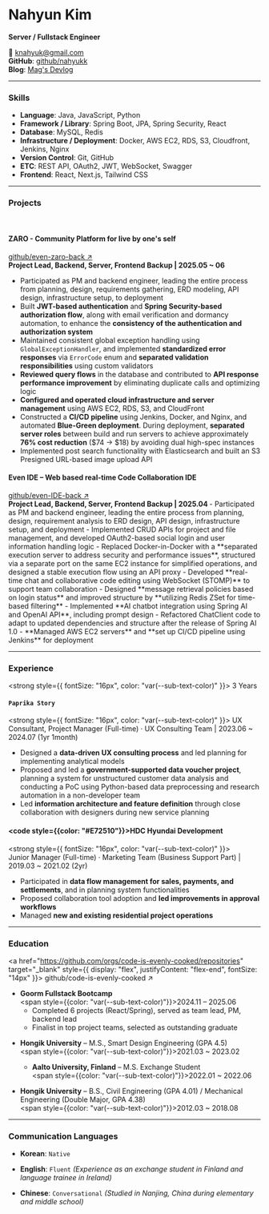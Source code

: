 # Nahyun Kim  
**Server / Fullstack Engineer**  

<ShortLine />

💌 knahyuk@gmail.com  
**GitHub**: [github/nahyukk](https://github.com/nahyukk)  
**Blog**: [Mag's Devlog](/blog)  

---

### Skills

- **Language**: Java, JavaScript, Python
- **Framework / Library**: Spring Boot, JPA, Spring Security, React
- **Database**: MySQL, Redis
- **Infrastructure / Deployment**: Docker, AWS EC2, RDS, S3, Cloudfront, Jenkins, Nginx
- **Version Control**: Git, GitHub
- **ETC**: REST API, OAuth2, JWT, WebSocket, Swagger
- **Frontend**: React, Next.js, Tailwind CSS

---

### Projects
<br />
<div style={{ display: "flex", alignItems: "center", justifyContent: "space-between" }}>
  <h4 style={{ color: "#68499F", margin: 0 }}>ZARO - Community Platform for live by one's self</h4>
  <a href="https://github.com/code-is-evenly-cooked/even-zaro-back" target="_blank" style={{ fontSize: "14px" }}>
    github/even-zaro-back ↗
  </a>
</div>
<strong style={{ fontSize: "14px", color: "var(--sub-text-color)" }}>
  Project Lead, Backend, Server, Frontend Backup | 2025.05 ~ 06 
</strong> 


- Participated as PM and backend engineer, leading the entire process from planning, design, requirements gathering, ERD modeling, API design, infrastructure setup, to deployment  
- Built **JWT-based authentication** and **Spring Security-based authorization flow**, along with email verification and dormancy automation, to enhance the **consistency of the authentication and authorization system**  
- Maintained consistent global exception handling using `GlobalExceptionHandler`, and implemented **standardized error responses** via `ErrorCode` enum and **separated validation responsibilities** using custom validators  
- **Reviewed query flows** in the database and contributed to **API response performance improvement** by eliminating duplicate calls and optimizing logic  
- **Configured and operated cloud infrastructure and server management** using AWS EC2, RDS, S3, and CloudFront  
- Constructed a **CI/CD pipeline** using Jenkins, Docker, and Nginx, and automated **Blue-Green deployment**. During deployment, **separated server roles** between build and run servers to achieve approximately **76% cost reduction** ($74 → $18) by avoiding dual high-spec instances  
- Implemented post search functionality with Elasticsearch and built an S3 Presigned URL-based image upload API

<ThinShortLine />

<div style={{ display: "flex", alignItems: "center", justifyContent: "space-between" }}>
  <h4 style={{ color: "#B29BF8", margin: 0 }}>Even IDE – Web based real-time Code Collaboration IDE </h4>
  <a href="https://github.com/code-is-evenly-cooked/even-IDE-back" target="_blank" style={{ fontSize: "14px" }}>
    github/even-IDE-back ↗
  </a>
</div>
<strong style={{ fontSize: "16px", color: "var(--sub-text-color)" }}>
Project Lead, Backend, Server, Frontend Backup | 2025.04 
</strong> 
- Participated as PM and backend engineer, leading the entire process from planning, design, requirement analysis to ERD design, API design, infrastructure setup, and deployment  
- Implemented CRUD APIs for project and file management, and developed OAuth2-based social login and user information handling logic  
- Replaced Docker-in-Docker with a **separated execution server to address security and performance issues**, structured via a separate port on the same EC2 instance for simplified operations, and designed a stable execution flow using an API proxy  
- Developed **real-time chat and collaborative code editing using WebSocket (STOMP)** to support team collaboration  
- Designed **message retrieval policies based on login status** and improved structure by **utilizing Redis ZSet for time-based filtering**  
- Implemented **AI chatbot integration using Spring AI and OpenAI API**, including prompt design
- Refactored ChatClient code to adapt to updated dependencies and structure after the release of Spring AI 1.0  
- **Managed AWS EC2 servers** and **set up CI/CD pipeline using Jenkins** for deployment  

---

### Experience
<strong style={{ fontSize: "16px", color: "var(--sub-text-color)" }}>
3 Years
</strong>
<br/>

#### <code>Paprika Story</code>  
<strong style={{ fontSize: "16px", color: "var(--sub-text-color)" }}>
UX Consultant, Project Manager (Full-time) · UX Consulting Team | 2023.06 ~ 2024.07 (1yr 1month)
</strong> 
 
- Designed a **data-driven UX consulting process** and led planning for implementing analytical models  
- Proposed and led a **government-supported data voucher project**, planning a system for unstructured customer data analysis and conducting a PoC using Python-based data preprocessing and research automation in a non-developer team  
- Led **information architecture and feature definition** through close collaboration with designers during new service planning  

<ThinShortLine />

#### <code style={{color: "#E72510"}}>HDC Hyundai Development</code>
<strong style={{ fontSize: "16px", color: "var(--sub-text-color)" }}>     
Junior Manager (Full-time) · Marketing Team (Business Support Part) | 2019.03 ~ 2021.02 (2yr)
</strong>

- Participated in **data flow management for sales, payments, and settlements**, and in planning system functionalities  
- Proposed collaboration tool adoption and **led improvements in approval workflows**  
- Managed **new and existing residential project operations**   

---

### Education
  <a href="https://github.com/orgs/code-is-evenly-cooked/repositories" target="_blank" style={{ display: "flex", justifyContent: "flex-end", fontSize: "14px" }}>
    github/code-is-evenly-cooked ↗
  </a>

- **Goorm Fullstack Bootcamp**  
<span style={{color: "var(--sub-text-color)"}}>2024.11 – 2025.06  </span>  
    - Completed 6 projects (React/Spring), served as team lead, PM, backend lead  
    - Finalist in top project teams, selected as outstanding graduate  

<ThinShortLine />

- **Hongik University** – M.S., Smart Design Engineering (GPA 4.5)    
<span style={{color: "var(--sub-text-color)"}}>2021.03 ~ 2023.02</span>  
    - **Aalto University, Finland** – M.S. Exchange Student  
    <span style={{color: "var(--sub-text-color)"}}>2022.01 ~ 2022.06</span> 

- **Hongik University** – B.S., Civil Engineering (GPA 4.01) / Mechanical Engineering (Double Major, GPA 4.38)  
  <span style={{color: "var(--sub-text-color)"}}>2012.03 ~ 2018.08</span>     

---

### Communication Languages
- **Korean**: <code>Native</code>

- **English**: <code>Fluent</code>
  _(Experience as an exchange student in Finland and language trainee in Ireland)_

- **Chinese**: <code>Conversational</code> 
  _(Studied in Nanjing, China during elementary and middle school)_